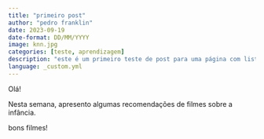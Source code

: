 ```yaml
---
title: "primeiro post"
author: "pedro franklin"
date: 2023-09-19
date-format: DD/MM/YYYY
image: knn.jpg
categories: [teste, aprendizagem]
description: "este é um primeiro teste de post para uma página com listing."
language: _custom.yml
---
```


Olá!

Nesta semana, apresento algumas recomendações de filmes sobre a infância.

bons filmes!
